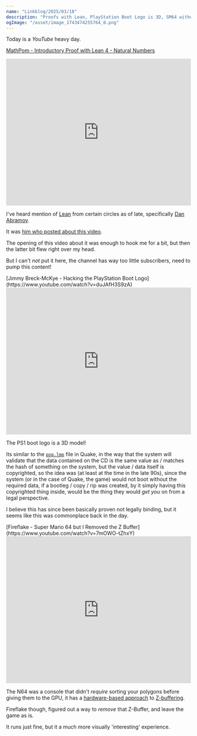 ```yaml
---
name: "Linkblog/2025/03/18"
description: "Proofs with Lean, PlayStation Boot Logo is 3D, SM64 without the Z-Buffer."
ogImage: "/asset/image_1743474255764_0.png"
---
```


Today is a _YouTube_ heavy day.

[MathPom - Introductory Proof with Lean 4 - Natural Numbers](https://www.youtube.com/watch?v=7Ko3QZx4saU)

<div class="ml-[calc(1*1rem)] mb-8">
<iframe
    class="my-2"
    width="100%"
    height="400"
    src="https://www.youtube.com/embed/7Ko3QZx4saU"
    frameborder="0"
    allow="accelerometer; autoplay; clipboard-write; encrypted-media; gyroscope; picture-in-picture"
    allowfullscreen
></iframe>

I've heard mention of [Lean](https://lean-lang.org/) from certain circles as of late, specifically [Dan Abramov](https://overreacted.io/).

It was [him who posted about this video](https://bsky.app/profile/danabra.mov/post/3likwqwvlns27).

The opening of this video about it was enough to hook me for a bit, but then the latter bit flew right over my head.

But I can't _not_ put it here, the channel has way too little subscribers, need to pump this content!

</div>
[Jimmy Breck-McKye - Hacking the PlayStation Boot Logo](https://www.youtube.com/watch?v=duJAfH3S9zA)

<div class="ml-[calc(1*1rem)] mb-8">
<iframe
    class="my-2"
    width="100%"
    height="400"
    src="https://www.youtube.com/embed/duJAfH3S9zA"
    frameborder="0"
    allow="accelerometer; autoplay; clipboard-write; encrypted-media; gyroscope; picture-in-picture"
    allowfullscreen
></iframe>

The PS1 boot logo is a 3D model!

Its similar to the [`pop.lmp`](https://github.com/id-Software/Quake/blob/bf4ac424ce754894ac8f1dae6a3981954bc9852d/QW/client/common.c#L62) file in Quake, in the way that the system will validate that the data contained on the CD is the same value as / matches the hash of something on the system, but the value / data itself is copyrighted, so the idea was (at least at the time in the late 90s), since the system (or in the case of Quake, the game) would not boot without the required data, if a bootleg / copy / rip was created, by it simply having this copyrighted thing inside, would be the thing they would _get you_ on from a legal perspective.

I believe this has since been basically proven not legally binding, but it seems like this was commonplace back in the day.

</div>
[Fireflake - Super Mario 64 but I Removed the Z Buffer](https://www.youtube.com/watch?v=7mOWO-tZhxY)

<div class="ml-[calc(1*1rem)] mb-8">
<iframe
    class="my-2"
    width="100%"
    height="400"
    src="https://www.youtube.com/embed/7mOWO-tZhxY"
    frameborder="0"
    allow="accelerometer; autoplay; clipboard-write; encrypted-media; gyroscope; picture-in-picture"
    allowfullscreen
></iframe>

The N64 was a console that didn't _require_ sorting your polygons before giving them to the GPU, it has a [hardware-based approach](https://www.copetti.org/writings/consoles/nintendo-64/) to [Z-buffering](https://en.wikipedia.org/wiki/Z-buffering).

Fireflake though, figured out a way to _remove_ that Z-Buffer, and leave the game as is.

It runs just fine, but it a much more visually 'interesting' experience.

</div>
